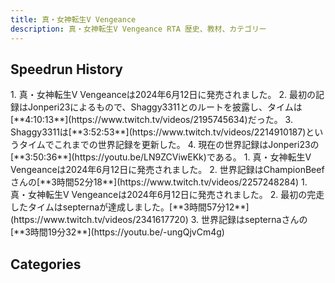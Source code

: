 ```yaml
---
title: 真・女神転生V Vengeance
description: 真・女神転生V Vengeance RTA 歴史、教材、カテゴリー
---
```



<DocsHero 
    content="真・女神転生V Vengeance。"
    srcUrl={cover}
    alt="Shin Megami Tensei V: Vengeance Cover"
/>

<LinkCard title="ランキング" href="https://www.speedrun.com/ja-JP/smtvv" description="投稿されたRTA動画を観るようにSpeedrun.comへ"/>

## Speedrun History
<Tabs>
    <TabItem label="復讐の女神篇 Any% - ハード">
        <Steps>
        1. 真・女神転生V Vengeanceは2024年6月12日に発売されました。
        2. 最初の記録はJonperi23によるもので、Shaggy3311とのルートを披露し、タイムは[**4:10:13**](https://www.twitch.tv/videos/2195745634)だった。
        3. Shaggy3311は[**3:52:53**](https://www.twitch.tv/videos/2214910187)というタイムでこれまでの世界記録を更新した。
        4. 現在の世界記録はJonperi23の[**3:50:36**](https://youtu.be/LN9ZCViwEKk)である。
        </Steps>
    </TabItem>
    <TabItem label="創世の女神篇 真エンド - ノーマル">
        <Steps>
        1. 真・女神転生V Vengeanceは2024年6月12日に発売されました。
        2. 世界記録はChampionBeefさんの[**3時間52分18**](https://www.twitch.tv/videos/2257248284)
        </Steps>
    </TabItem>
    <TabItem label="創世の女神篇 Any% - ノーマル">
        <Steps>
        1. 真・女神転生V Vengeanceは2024年6月12日に発売されました。
        2. 最初の完走したタイムはsepternaが達成しました。[**3時間57分12**](https://www.twitch.tv/videos/2341617720)
        3. 世界記録はsepternaさんの[**3時間19分32**](https://youtu.be/-ungQjvCm4g)
        </Steps>
    </TabItem>
</Tabs>

## Categories
<CardGrid>
    <Card title="復讐の女神篇 Any%"></Card>
    <Card title="創世の女神篇 Any%"></Card>
    <Card title="創世の女神篇 真エンド"></Card>
</CardGrid>